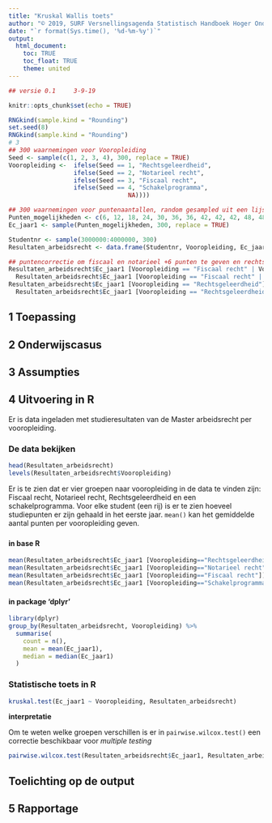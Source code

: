 ```yaml
---
title: "Kruskal Wallis toets"
author: "© 2019, SURF Versnellingsagenda Statistisch Handboek Hoger Onderwijs"
date: "`r format(Sys.time(), '%d-%m-%y')`"
output: 
  html_document:
    toc: TRUE
    toc_float: TRUE
    theme: united
---
```


``` r
## versie 0.1     3-9-19
```

```r
knitr::opts_chunk$set(echo = TRUE)
```

```r
RNGkind(sample.kind = "Rounding")
set.seed(8)
RNGkind(sample.kind = "Rounding")
# 3
## 300 waarnemingen voor Vooropleiding
Seed <- sample(c(1, 2, 3, 4), 300, replace = TRUE)
Vooropleiding <-  ifelse(Seed == 1, "Rechtsgeleerdheid", 
                  ifelse(Seed == 2, "Notarieel recht",
                  ifelse(Seed == 3, "Fiscaal recht",
                  ifelse(Seed == 4, "Schakelprogramma",
                                 NA))))

## 300 waarnemingen voor puntenaantallen, random gesampled uit een lijst mogelijkheden
Punten_mogelijkheden <- c(6, 12, 18, 24, 30, 36, 36, 42, 42, 42, 48, 48, 48, 48, 54, 54, 54, 60, 60, 60, 60, 60, 60)
Ec_jaar1 <- sample(Punten_mogelijkheden, 300, replace = TRUE)

Studentnr <- sample(3000000:4000000, 300)
Resultaten_arbeidsrecht <- data.frame(Studentnr, Vooropleiding, Ec_jaar1)

## puntencorrectie om fiscaal en notarieel +6 punten te geven en rechtsgeleerdheid -6 punten
Resultaten_arbeidsrecht$Ec_jaar1 [Vooropleiding == "Fiscaal recht" | Vooropleiding == "Notarieel recht"] <-
  Resultaten_arbeidsrecht$Ec_jaar1 [Vooropleiding == "Fiscaal recht" | Vooropleiding == "Notarieel recht"] + 6
Resultaten_arbeidsrecht$Ec_jaar1 [Vooropleiding == "Rechtsgeleerdheid"] <-
  Resultaten_arbeidsrecht$Ec_jaar1 [Vooropleiding == "Rechtsgeleerdheid"] - 6
```

## 1 Toepassing

## 2 Onderwijscasus

## 3 Assumpties

## 4 Uitvoering in R
Er is data ingeladen met studieresultaten van de Master arbeidsrecht per vooropleiding.

### De data bekijken
```r
head(Resultaten_arbeidsrecht)
levels(Resultaten_arbeidsrecht$Vooropleiding)
```
Er is te zien dat er vier groepen naar vooropleiding in de data te vinden zijn: Fiscaal recht, Notarieel recht, Rechtsgeleerdheid en een schakelprogramma. Voor elke student (een rij) is er te zien hoeveel studiepunten er zijn gehaald in het eerste jaar. `mean()` kan het gemiddelde aantal punten per vooropleiding geven.

### {.tabset .tabset-fade .tabset.pills}
#### in base R
``` r
mean(Resultaten_arbeidsrecht$Ec_jaar1 [Vooropleiding=="Rechtsgeleerdheid"])
mean(Resultaten_arbeidsrecht$Ec_jaar1 [Vooropleiding=="Notarieel recht"])
mean(Resultaten_arbeidsrecht$Ec_jaar1 [Vooropleiding=="Fiscaal recht"])
mean(Resultaten_arbeidsrecht$Ec_jaar1 [Vooropleiding=="Schakelprogramma"])
```

#### in package 'dplyr'
``` r
library(dplyr)
group_by(Resultaten_arbeidsrecht, Vooropleiding) %>%
  summarise(
    count = n(),
    mean = mean(Ec_jaar1),
    median = median(Ec_jaar1)
  )
```
### Statistische toets in R

```r
kruskal.test(Ec_jaar1 ~ Vooropleiding, Resultaten_arbeidsrecht)
```
**interpretatie**

Om te weten welke groepen verschillen is er in `pairwise.wilcox.test()` een correctie beschikbaar voor *multiple testing*
``` r
pairwise.wilcox.test(Resultaten_arbeidsrecht$Ec_jaar1, Resultaten_arbeidsrecht$Vooropleiding, p.adjust.method = "bonferroni")
```
## Toelichting op de output

## 5 Rapportage
